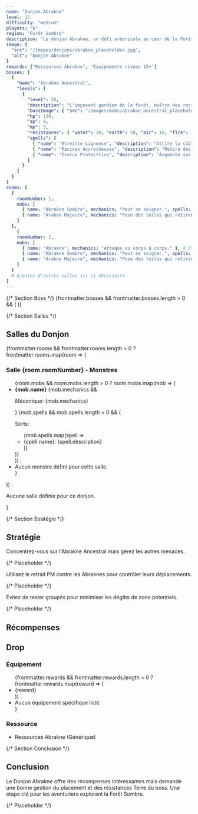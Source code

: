 ```yaml
---
name: "Donjon Abrakne"
level: 15
difficulty: "medium"
players: "6"
region: "Forêt Sombre"
description: "Le donjon Abrakne, un défi arboricole au cœur de la Forêt Sombre."
image: {
  "src": "/images/donjons/abrakne_placeholder.jpg",
  "alt": "Donjon Abrakne"
}
rewards: ["Ressources Abrakne", "Équipements niveau 15+"]
bosses: [
  {
    "name": "Abrakne Ancestral",
    "levels": [
      {
        "level": 20,
        "description": "L'imposant gardien de la forêt, maître des racines.",
        "bossImage": { "src": "/images/mobs/abrakne_ancestral_placeholder.jpg", "alt": "Abrakne Ancestral" },
        "hp": 139,
        "ap": 8,
        "mp": 3,
        "resistances": { "water": 20, "earth": 50, "air": 10, "fire": 10 },
        "spells": [
          { "name": "Étreinte Ligneuse", "description": "Attire la cible et inflige des dégâts Terre.", "baseDamage": null, "damageType": "other" },
          { "name": "Racines Accrocheuses", "description": "Retire des PM et applique l'état Enraciné.", "baseDamage": null, "damageType": "other" },
          { "name": "Écorce Protectrice", "description": "Augmente ses résistances pendant 1 tour.", "baseDamage": null, "damageType": "buff" }
        ]
      }
    ]
  }
]
rooms: [
  {
    roomNumber: 1,
    mobs: [
      { name: "Abrakne Sombre", mechanics: "Peut se soigner.", spells: [{ name: "Ronces", description: "Dégâts Eau" }] }, # Placeholder
      { name: "Arakne Majeure", mechanics: "Pose des toiles qui retirent des PM." } # Placeholder
    ]
  },
    {
    roomNumber: 2,
    mobs: [
      { name: "Abrakne", mechanics: "Attaque au corps à corps." }, # Placeholder
      { name: "Abrakne Sombre", mechanics: "Peut se soigner.", spells: [{ name: "Ronces", description: "Dégâts Eau" }] }, # Placeholder
      { name: "Arakne Majeure", mechanics: "Pose des toiles qui retirent des PM." } # Placeholder
    ]
  }
  # Ajoutez d'autres salles ici si nécessaire
]
---
```



{/* Section Boss */}
{frontmatter.bosses && frontmatter.bosses.length > 0 && (
  <BossDisplay boss={frontmatter.bosses[0]} />
)}

{/* Section Salles */}
<div className="mb-12">
  <h2 className="text-3xl font-bold text-cyan-300 mb-6 border-b border-cyan-700 pb-2">Salles du Donjon</h2>
  {frontmatter.rooms && frontmatter.rooms.length > 0 ? frontmatter.rooms.map(room => (
    <div key={room.roomNumber} className="bg-gradient-to-br from-white/10 to-white/5 backdrop-blur-md border border-white/10 rounded-lg p-6 mb-6 shadow-lg transition-all duration-300 ease-in-out hover:border-white/20 hover:shadow-xl">
      <h3 className="text-xl font-semibold text-cyan-400 mb-4">Salle {room.roomNumber} - Monstres</h3>
      <ul className="space-y-3">
        {room.mobs && room.mobs.length > 0 ? room.mobs.map(mob => (
          <li key={mob.name} className="border-l-4 border-cyan-600 pl-3 py-1 bg-black/10 rounded-r-md text-gray-300">
            <strong className="font-semibold text-cyan-400">{mob.name}</strong>
            {mob.mechanics && <p className="text-sm text-gray-400 ml-2"><em>Mécanique:</em> {mob.mechanics}</p>}
            {mob.spells && mob.spells.length > 0 && (
              <div className="ml-2 mt-1">
                <p className="text-sm font-medium text-gray-400">Sorts:</p>
                <ul className="list-disc list-inside text-xs text-gray-400 pl-2">
                  {mob.spells.map(spell => <li key={spell.name}>{spell.name}: {spell.description}</li>)}
                </ul>
              </div>
            )}
          </li>
        )) : <li class="text-gray-400 italic">Aucun monstre défini pour cette salle.</li>}
      </ul>
    </div>
  )) : <p class="text-gray-400 italic">Aucune salle définie pour ce donjon.</p>}
</div>

{/* Section Stratégie */}
<div className="mb-12">
  <h2 className="text-3xl font-bold text-yellow-300 mb-6 border-b border-yellow-700 pb-2">Stratégie</h2>
  <div className="bg-gradient-to-br from-white/10 to-white/5 backdrop-blur-md border border-white/10 rounded-lg p-6 shadow-lg transition-all duration-300 ease-in-out hover:border-white/20 hover:shadow-xl text-gray-300 space-y-4">
    <p>Concentrez-vous sur l'Abrakne Ancestral mais gérez les autres menaces.</p> {/* Placeholder */}
    <p>Utilisez le retrait PM contre les Abraknes pour contrôler leurs déplacements.</p> {/* Placeholder */}
    <p>Évitez de rester groupés pour minimiser les dégâts de zone potentiels.</p> {/* Placeholder */}
  </div>
</div>

<h2 className="text-2xl font-bold text-cyan-200 mt-2 mb-4 border-b border-cyan-700 pb-2">Récompenses</h2>

<div className="bg-gradient-to-br from-white/15 to-white/5 backdrop-blur-md border border-white/20 rounded-lg p-6 mb-8 shadow-lg hover:border-white/40 hover:shadow-xl transition-all duration-300 ease-in-out">
  <h2 className="text-3xl font-bold text-yellow-300 mt-2 mb-6 text-center border-b border-yellow-700 pb-3">Drop</h2>
  <div className="grid grid-cols-1 md:grid-cols-2 gap-6">
    <div>
      <h3 className="text-xl font-semibold text-cyan-300 mb-3">Équipement</h3>
      <ul className="list-disc list-inside space-y-1 text-gray-200 pl-4">
        {frontmatter.rewards && frontmatter.rewards.length > 0 ? frontmatter.rewards.map(reward => (
          <li>{reward}</li>
        )) : <li>Aucun équipement spécifique listé.</li>}
      </ul>
    </div>
    <div>
      <h3 className="text-xl font-semibold text-cyan-300 mb-3">Ressource</h3>
      <ul className="list-disc list-inside space-y-1 text-gray-200 pl-4">
        <li>Ressources Abrakne (Générique)</li>
      </ul>
    </div>
  </div>
</div>

{/* Section Conclusion */}
<div className="mb-12">
  <h2 className="text-3xl font-bold text-purple-300 mb-6 border-b border-purple-700 pb-2">Conclusion</h2>
  <div className="bg-gradient-to-br from-white/10 to-white/5 backdrop-blur-md border border-white/10 rounded-lg p-6 shadow-lg transition-all duration-300 ease-in-out hover:border-white/20 hover:shadow-xl text-gray-300">
    <p>Le Donjon Abrakne offre des récompenses intéressantes mais demande une bonne gestion du placement et des résistances Terre du boss. Une étape clé pour les aventuriers explorant la Forêt Sombre.</p> {/* Placeholder */}
  </div>
</div>


